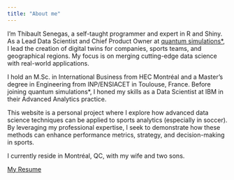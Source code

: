 ```yaml
---
title: "About me"
---
```


I'm Thibault Senegas, a self-taught programmer and expert in R and Shiny. As a Lead Data Scientist and Chief Product Owner at [quantum simulations*](https://quantumsimulations.app), I lead the creation of digital twins for companies, sports teams, and geographical regions. My focus is on merging cutting-edge data science with real-world applications.

I hold an M.Sc. in International Business from HEC Montréal and a Master's degree in Engineering from INP/ENSIACET in Toulouse, France. Before joining quantum simulations*, I honed my skills as a Data Scientist at IBM in their Advanced Analytics practice.

This website is a personal project where I explore how advanced data science techniques can be applied to sports analytics (especially in soccer). By leveraging my professional expertise, I seek to demonstrate how these methods can enhance performance metrics, strategy, and decision-making in sports.

I currently reside in Montréal, QC, with my wife and two sons.

[My Resume](resume/CV_ThS_2024.pdf)
